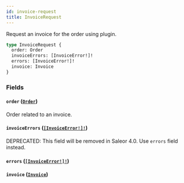 ```yaml
---
id: invoice-request
title: InvoiceRequest
---
```


Request an invoice for the order using plugin.

```graphql
type InvoiceRequest {
  order: Order
  invoiceErrors: [InvoiceError!]!
  errors: [InvoiceError!]!
  invoice: Invoice
}
```

### Fields

#### `order` ([`Order`](/docs/developer/api-reference/objects/order))

Order related to an invoice.

#### `invoiceErrors` ([`[InvoiceError!]!`](/docs/developer/api-reference/objects/invoice-error))

<span class="badge badge--warning">DEPRECATED: This field will be removed in Saleor 4.0. Use `errors` field instead.</span>

#### `errors` ([`[InvoiceError!]!`](/docs/developer/api-reference/objects/invoice-error))

#### `invoice` ([`Invoice`](/docs/developer/api-reference/objects/invoice))
